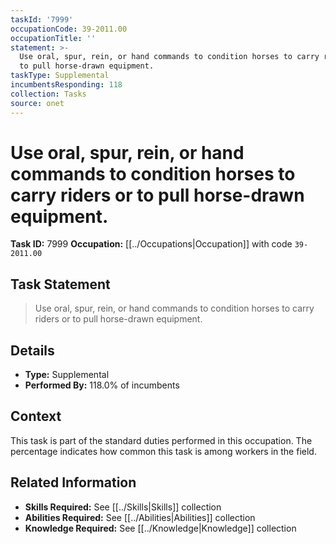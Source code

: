 ```yaml
---
taskId: '7999'
occupationCode: 39-2011.00
occupationTitle: ''
statement: >-
  Use oral, spur, rein, or hand commands to condition horses to carry riders or
  to pull horse-drawn equipment.
taskType: Supplemental
incumbentsResponding: 118
collection: Tasks
source: onet
---
```

# Use oral, spur, rein, or hand commands to condition horses to carry riders or to pull horse-drawn equipment.

**Task ID:** 7999
**Occupation:** [[../Occupations|Occupation]] with code `39-2011.00`

## Task Statement

> Use oral, spur, rein, or hand commands to condition horses to carry riders or to pull horse-drawn equipment.

## Details

- **Type:** Supplemental
- **Performed By:** 118.0% of incumbents

## Context

This task is part of the standard duties performed in this occupation. The percentage indicates how common this task is among workers in the field.

## Related Information

- **Skills Required:** See [[../Skills|Skills]] collection
- **Abilities Required:** See [[../Abilities|Abilities]] collection
- **Knowledge Required:** See [[../Knowledge|Knowledge]] collection
